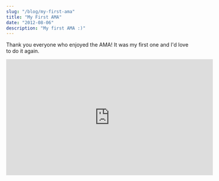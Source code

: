 ```yaml
---
slug: "/blog/my-first-ama"
title: "My First AMA"
date: "2012-08-06"
description: "My first AMA :)"
---
```


Thank you everyone who enjoyed the AMA! It was my first one and I'd love to do it again.

<iframe
  width="560"
  height="315"
  src="https://www.youtube.com/embed/DXJO3AraeMQ"
  frameborder="0"
  allow="accelerometer; autoplay; encrypted-media; gyroscope; picture-in-picture"
  allowfullscreen
></iframe>
